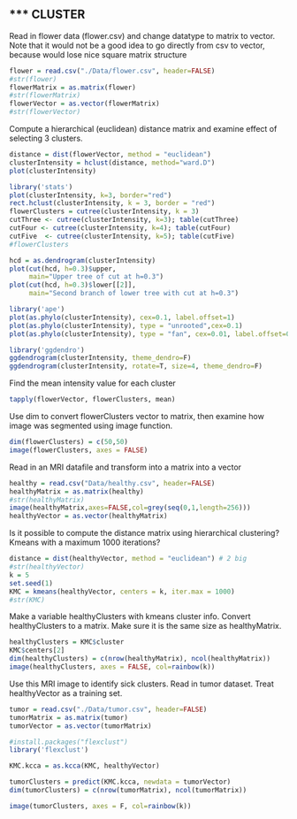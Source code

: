 *** CLUSTER
---
Read in flower data (flower.csv) and change datatype to matrix to vector.  Note that it would not be a good idea to go directly from csv to vector, because would lose nice square matrix structure
```r
flower = read.csv("./Data/flower.csv", header=FALSE)
#str(flower)
flowerMatrix = as.matrix(flower)
#str(flowerMatrix)
flowerVector = as.vector(flowerMatrix)
#str(flowerVector)
```
Compute a hierarchical (euclidean) distance matrix and examine effect of selecting 3 clusters.
```r
distance = dist(flowerVector, method = "euclidean")
clusterIntensity = hclust(distance, method="ward.D")
plot(clusterIntensity)
```
```r
library('stats')
plot(clusterIntensity, k=3, border="red")
rect.hclust(clusterIntensity, k = 3, border = "red")
flowerClusters = cutree(clusterIntensity, k = 3)
cutThree <- cutree(clusterIntensity, k=3); table(cutThree)
cutFour <- cutree(clusterIntensity, k=4); table(cutFour)
cutFive  <- cutree(clusterIntensity, k=5); table(cutFive)
#flowerClusters
```
```r
hcd = as.dendrogram(clusterIntensity)
plot(cut(hcd, h=0.3)$upper, 
     main="Upper tree of cut at h=0.3")
plot(cut(hcd, h=0.3)$lower[[2]], 
     main="Second branch of lower tree with cut at h=0.3")
```
```r
library('ape')
plot(as.phylo(clusterIntensity), cex=0.1, label.offset=1)
plot(as.phylo(clusterIntensity), type = "unrooted",cex=0.1)
plot(as.phylo(clusterIntensity), type = "fan", cex=0.01, label.offset=0.05)
```
```r
library('ggdendro')
ggdendrogram(clusterIntensity, theme_dendro=F)
ggdendrogram(clusterIntensity, rotate=T, size=4, theme_dendro=F)
```
Find the mean intensity value for each cluster
```r
tapply(flowerVector, flowerClusters, mean)
```
Use dim to convert flowerClusters vector to matrix, then examine how image was segmented using image function.
```r
dim(flowerClusters) = c(50,50)
image(flowerClusters, axes = FALSE)
```
Read in an MRI datafile and transform into a matrix into a vector
```r
healthy = read.csv("Data/healthy.csv", header=FALSE)
healthyMatrix = as.matrix(healthy)
#str(healthyMatrix)
image(healthyMatrix,axes=FALSE,col=grey(seq(0,1,length=256)))
healthyVector = as.vector(healthyMatrix)
```
Is it possible to compute the distance matrix using hierarchical clustering? Kmeans with a maximum 1000 iterations?
```r
distance = dist(healthyVector, method = "euclidean") # 2 big
#str(healthyVector)
k = 5
set.seed(1)
KMC = kmeans(healthyVector, centers = k, iter.max = 1000)
#str(KMC)
```
Make a variable healthyClusters with kmeans cluster info. Convert healthyClusters to a matrix.  Make sure it is the same size as healthyMatrix.
```r
healthyClusters = KMC$cluster
KMC$centers[2]
dim(healthyClusters) = c(nrow(healthyMatrix), ncol(healthyMatrix))
image(healthyClusters, axes = FALSE, col=rainbow(k))
```
Use this MRI image to identify sick clusters.  Read in tumor dataset. Treat healthyVector as a training set.
```r
tumor = read.csv("./Data/tumor.csv", header=FALSE)
tumorMatrix = as.matrix(tumor)
tumorVector = as.vector(tumorMatrix)
```
```r
#install.packages("flexclust")
library('flexclust')

KMC.kcca = as.kcca(KMC, healthyVector)

tumorClusters = predict(KMC.kcca, newdata = tumorVector)
dim(tumorClusters) = c(nrow(tumorMatrix), ncol(tumorMatrix))

image(tumorClusters, axes = F, col=rainbow(k))
```
